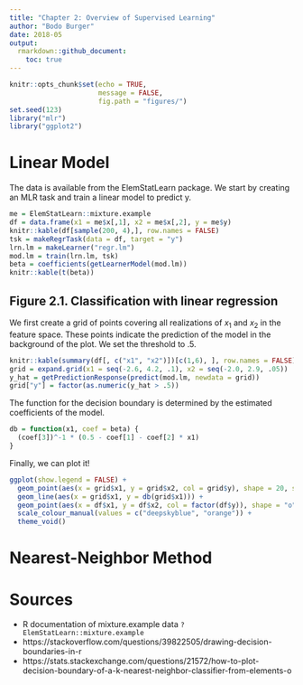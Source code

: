 ```yaml
---
title: "Chapter 2: Overview of Supervised Learning"
author: "Bodo Burger"
date: 2018-05
output:
  rmarkdown::github_document:
    toc: true
---
```


```r
knitr::opts_chunk$set(echo = TRUE,
                      message = FALSE,
                      fig.path = "figures/")
set.seed(123)
library("mlr")
library("ggplot2")
```

# Linear Model

The data is available from the ElemStatLearn package. We start by creating an MLR task and train a linear model to predict y.

```r
me = ElemStatLearn::mixture.example
df = data.frame(x1 = me$x[,1], x2 = me$x[,2], y = me$y)
knitr::kable(df[sample(200, 4),], row.names = FALSE)
tsk = makeRegrTask(data = df, target = "y")
lrn.lm = makeLearner("regr.lm")
mod.lm = train(lrn.lm, tsk)
beta = coefficients(getLearnerModel(mod.lm))
knitr::kable(t(beta))
```

## Figure 2.1. Classification with linear regression

We first create a grid of points covering all realizations of $x_1$ and $x_2$ in the feature space. These points indicate the prediction of the model in the background of the plot. We set the threshold to .5.

```r
knitr::kable(summary(df[, c("x1", "x2")])[c(1,6), ], row.names = FALSE)
grid = expand.grid(x1 = seq(-2.6, 4.2, .1), x2 = seq(-2.0, 2.9, .05))
y_hat = getPredictionResponse(predict(mod.lm, newdata = grid))
grid["y"] = factor(as.numeric(y_hat > .5))
```

The function for the decision boundary is determined by the estimated coefficients of the model.

```r
db = function(x1, coef = beta) {
  (coef[3])^-1 * (0.5 - coef[1] - coef[2] * x1)
}
```

Finally, we can plot it!

```r
ggplot(show.legend = FALSE) + 
  geom_point(aes(x = grid$x1, y = grid$x2, col = grid$y), shape = 20, size = .05, alpha = .5, show.legend = FALSE) +
  geom_line(aes(x = grid$x1, y = db(grid$x1))) +
  geom_point(aes(x = df$x1, y = df$x2, col = factor(df$y)), shape = "o", size = 4, stroke = 2, show.legend = FALSE) +
  scale_colour_manual(values = c("deepskyblue", "orange")) +
  theme_void()
```

# Nearest-Neighbor Method


# Sources

- R documentation of mixture.example data `?ElemStatLearn::mixture.example`
- https://stackoverflow.com/questions/39822505/drawing-decision-boundaries-in-r
- https://stats.stackexchange.com/questions/21572/how-to-plot-decision-boundary-of-a-k-nearest-neighbor-classifier-from-elements-o
